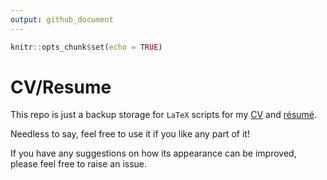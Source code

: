 ---
output: github_document
---

```{r setup, include=FALSE}
knitr::opts_chunk$set(echo = TRUE)
```

# CV/Resume

This repo is just a backup storage for `LaTeX` scripts for my [CV](https://github.com/IndrajeetPatil/Indra_CV/blob/master/Indrajeet_Patil_CV.pdf) and [résumé](https://github.com/IndrajeetPatil/Indra_CV/blob/master/Indrajeet_Patil_Resume.pdf).

Needless to say, feel free to use it if you like any part of it!

If you have any suggestions on how its appearance can be improved, please feel
free to raise an issue.
